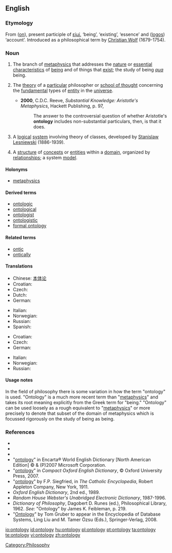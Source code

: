 ==English==
{{wikipedia}}

===Etymology===
From {{etyl|grc}} '''[[ὄν|{{Polytonic|ὄν}}]]''' ([[on]]), present participle of [[εἰμί]],  ‘being’, ‘existing’, ‘essence’ and '''[[λόγος|{{Polytonic|λόγος}}]]''' ([[logos]]) ‘account’.  Introduced as a philosophical term by [[w:Christian_Wolff_(philosopher)|Christian Wolf]] (1679-1754).

===Noun===
{{en-noun|ontolog|ies}}

# {{uncountable|philosophy}} The branch of [[metaphysics]] that addresses the [[nature]] or [[essential]] [[characteristic]]s of [[being]] and of things that [[exist]]; the study of being ''[[qua]]'' being.
# {{countable|philosophy}} The [[theory]] of a [[particular]] philosopher or [[school of thought]] concerning the [[fundamental]] types of [[entity]] in the [[universe]].
#* '''2000''', C.D.C. Reeve, ''Substantial Knowledge: Aristotle's Metaphysics'', Hackett Publishing, p. 97,
#*: The answer to the controversial question of whether Aristotle's '''ontology''' includes non-substantial particulars, then, is that it does.
# {{logic}} A [[logical]] [[system]] involving theory of classes, developed by [[w:Stanislaw_Lesniewski|Stanislaw Lesniewski]] (1886-1939).
# {{context|computer science|information science}} A [[structure]] of [[concept]]s or [[entity|entities]] within a [[domain]], organized by [[relationship]]s; a system [[model]].

====Holonyms====
* [[metaphysics]]

====Derived terms====
* [[ontologic]]
* [[ontological]]
* [[ontologist]]
* [[ontologistic]]
* [[formal ontology]]

====Related terms====
* [[ontic]]
* [[ontically]]

====Translations====
{{trans-top|study of being}}
* Chinese: [[本体论]]
* Croatian: {{t-|hr|ontologija|f|alt=ontològija}}
* Czech: {{t+|cs|ontologie|f}}
* Dutch: {{t+|nl|ontologie}}
* German: {{t+|de|Ontologie|f}}
{{trans-mid}}
* Italian: {{t+|it|ontologia|f}}
* Norwegian: {{t-|no|ontologi|m}}
* Russian: {{t|ru|онтология|f}}
* Spanish: {{t+|es|ontología|f}}
{{trans-bottom}}

{{trans-top|system model in computer science}}
* Croatian: {{t-|hr|ontologija|f|alt=ontològija}}
* Czech: {{t+|cs|ontologie|f}}
* German: {{t+|de|Ontologie|f}}
{{trans-mid}}
* Italian: {{t+|it|ontologia|f}}
* Norwegian: {{t-|no|ontologi|m}}
* Russian: {{t|ru|онтология|f}}
{{trans-bottom}}

====Usage notes====
In the field of philosophy there is some variation in how the term "ontology" is used.  "Ontology" is a much more recent term than "[[metaphysics]]" and takes its root meaning explicitly from the Greek term for "being."  "Ontology" can be used loosely as a rough equivalent to "[[metaphysics]]" or more precisely to denote that subset of the domain of metaphysics which is focussed rigorously on the study of being as being.

===References===
* {{R:Webster 1828}}
* {{R:Webster 1913|ontology}}
* {{R:Dictionary.com|ontology}}
* "[http://encarta.msn.com/dictionary_/ontology.html ontology]" in Encarta® World English Dictionary [North American Edition] © & (P)2007 Microsoft Corporation.
* "[http://www.askoxford.com/concise_oed/ontology?view=uk ontology]" in ''Compact Oxford English Dictionary'', © Oxford University Press, 2007.
* "[http://www.newadvent.org/cathen/11258a.htm ontology]" by F.P. Siegfried, in ''The Catholic Encyclopedia'', Robert Appleton Company, New York, 1911.
* ''Oxford English Dictionary'', 2nd ed., 1989.
* ''Random House Webster's Unabridged Electronic Dictionary'', 1987-1996.
* ''Dictionary of Philosophy'', Dagobert D. Runes (ed.), Philosophical Library, 1962. ''See:'' "Ontology" by James K. Feibleman, p. 219.
* "[http://tomgruber.org/writing/ontology-definition-2007.htm Ontology]" by Tom Gruber to appear in the Encyclopedia of Database Systems, Ling Liu and M. Tamer Özsu (Eds.), Springer-Verlag, 2008.

[[Category:Philosophy]]

[[io:ontology]]
[[id:ontology]]
[[hu:ontology]]
[[pl:ontology]]
[[pt:ontology]]
[[ta:ontology]]
[[te:ontology]]
[[vi:ontology]]
[[zh:ontology]]